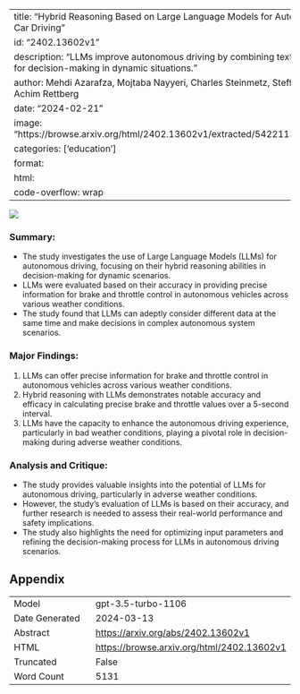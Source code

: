 
---
title: "Hybrid Reasoning Based on Large Language Models for Autonomous Car Driving"
id: "2402.13602v1"
description: "LLMs improve autonomous driving by combining text and images for decision-making in dynamic situations."
author: Mehdi Azarafza, Mojtaba Nayyeri, Charles Steinmetz, Steffen Staab, Achim Rettberg
date: "2024-02-21"
image: "https://browse.arxiv.org/html/2402.13602v1/extracted/5422113/flow2.png"
categories: ['education']
format:
  html:
    code-overflow: wrap
---

![](https://browse.arxiv.org/html/2402.13602v1/extracted/5422113/flow2.png)

### **Summary:**
- The study investigates the use of Large Language Models (LLMs) for autonomous driving, focusing on their hybrid reasoning abilities in decision-making for dynamic scenarios.
- LLMs were evaluated based on their accuracy in providing precise information for brake and throttle control in autonomous vehicles across various weather conditions.
- The study found that LLMs can adeptly consider different data at the same time and make decisions in complex autonomous system scenarios.

### Major Findings:
1. LLMs can offer precise information for brake and throttle control in autonomous vehicles across various weather conditions.
2. Hybrid reasoning with LLMs demonstrates notable accuracy and efficacy in calculating precise brake and throttle values over a 5-second interval.
3. LLMs have the capacity to enhance the autonomous driving experience, particularly in bad weather conditions, playing a pivotal role in decision-making during adverse weather conditions.

### Analysis and Critique:
- The study provides valuable insights into the potential of LLMs for autonomous driving, particularly in adverse weather conditions.
- However, the study's evaluation of LLMs is based on their accuracy, and further research is needed to assess their real-world performance and safety implications.
- The study also highlights the need for optimizing input parameters and refining the decision-making process for LLMs in autonomous driving scenarios.

## Appendix

|          |          |
|----------|----------|
| Model     | gpt-3.5-turbo-1106       |
| Date Generated     | 2024-03-13       |
| Abstract | [https://arxiv.org/abs/2402.13602v1](https://arxiv.org/abs/2402.13602v1)        |
| HTML     | [https://browse.arxiv.org/html/2402.13602v1](https://browse.arxiv.org/html/2402.13602v1)       |
| Truncated       | False       |
| Word Count       | 5131       |